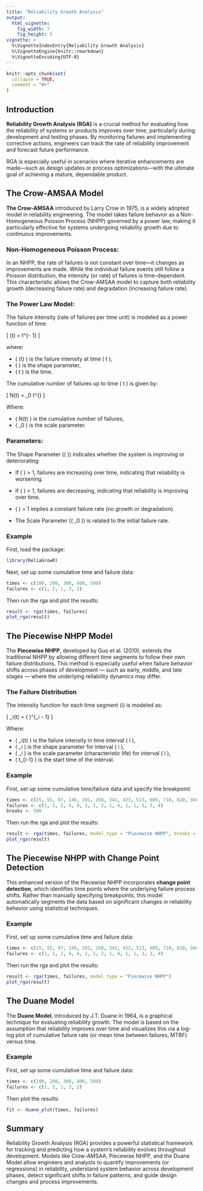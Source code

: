 ```yaml
---
title: "Reliability Growth Analysis"
output:
  html_vignette:
    fig_width: 7
    fig_height: 5
vignette: >
  %\VignetteIndexEntry{Reliability Growth Analysis}
  %\VignetteEngine{knitr::rmarkdown}
  %\VignetteEncoding{UTF-8}
---
```


```r
knitr::opts_chunk$set(
  collapse = TRUE,
  comment = "#>"
)
```

## Introduction

**Reliability Growth Analysis (RGA)** is a crucial method for evaluating how the reliability of systems or products improves over time, particularly during development and testing phases. By monitoring failures and implementing corrective actions, engineers can track the rate of reliability improvement and forecast future performance.

RGA is especially useful in scenarios where iterative enhancements are made—such as design updates or process optimizations—with the ultimate goal of achieving a mature, dependable product.

## The Crow-AMSAA Model

**The Crow-AMSAA** introduced by Larry Crow in 1975, is a widely adopted model in reliability engineering. The model takes failure behavior as a Non-Homogeneous Poisson Process (NHPP) governed by a power law, making it particularly effective for systems undergoing reliability growth due to continuous improvements.

### Non-Homogeneous Poisson Process:

In an NHPP, the rate of failures is not constant over time—it changes as improvements are made. While the individual failure events still follow a Poisson distribution, the intensity (or rate) of failures is time-dependent. This characteristic allows the Crow-AMSAA model to capture both reliability growth (decreasing failure rate) and degradation (increasing failure rate). 

### The Power Law Model:

The failure intensity (rate of failures per time unit) is modeled as a power function of time:

\[
\lambda(t) = \beta \cdot t^{\beta - 1}
\]
 
where:

* \( \lambda(t) \) is the failure intensity at time \( t \),
* \( \beta \) is the shape parameter,
* \( t \) is the time.

The cumulative number of failures up to time \( t \) is given by:

\[
N(t) = \lambda_0 \cdot t^{\beta}
\]

Where:

* \( N(t) \) is the cumulative number of failures,
* \( \lambda_0 \) is the scale parameter.

### Parameters:

The Shape Parameter (\( \beta \)) indicates whether the system is improving or deteriorating:

* If \( \beta \) > 1, failures are increasing over time, indicating that reliability is worsening.

* If \( \beta \) < 1, failures are decreasing, indicating that reliability is improving over time.

* \( \beta \) = 1 implies a constant failure rate (no growth or degradation).

* The Scale Parameter (\( \lambda_0 \)) is related to the initial failure rate.

### Example

First, load the package:
```r
library(ReliaGrowR)
```

Next, set up some cumulative time and failure data:
```r
times <- c(100, 200, 300, 400, 500)
failures <- c(1, 2, 1, 3, 2)
```

Then run the rga and plot the results:
```r
result <- rga(times, failures)
plot_rga(result)
```

## The Piecewise NHPP Model

The **Piecewise NHPP**, developed by Guo et al. (2010), extends the traditional NHPP by allowing different time segments to follow their own failure distributions. This method is especially useful when failure behavior shifts across phases of development — such as early, middle, and late stages — where the underlying reliability dynamics may differ.

### The Failure Distribution

The intensity function for each time segment \(i\) is modeled as:

\[
\lambda_i(t) = \frac{\beta_i}{\eta_i} \left( \frac{t - t_{i-1}}{\eta_i} \right)^{\beta_i - 1}
\]

Where:

* \( \lambda_i(t) \) is the failure intensity in time interval \( i \),
* \( \beta_i \) is the shape parameter for interval \( i \),
* \( \eta_i \) is the scale parameter (characteristic life) for interval \( i \),
* \( t_{i-1} \) is the start time of the interval.

### Example

First, set up some cumulative time/failure data and specify the breakpoint:
```r
times <- c(25, 55, 97, 146, 201, 268, 341, 423, 513, 609, 710, 820, 940, 1072, 1217)
failures <- c(1, 1, 2, 4, 4, 1, 1, 2, 1, 4, 1, 1, 3, 3, 4)
breaks <- 500
```

Then run the rga and plot the results:
```r
result <- rga(times, failures, model_type = "Piecewise NHPP", breaks = breaks)
plot_rga(result)
```

## The Piecewise NHPP with Change Point Detection

This enhanced version of the Piecewise NHPP incorporates **change point detection**, which identifies time points where the underlying failure process shifts. Rather than manually specifying breakpoints, this model automatically segments the data based on significant changes in reliability behavior using statistical techniques.

### Example

First, set up some cumulative time and failure data:
```r
times <- c(25, 55, 97, 146, 201, 268, 341, 423, 513, 609, 710, 820, 940, 1072, 1217)
failures <- c(1, 1, 2, 4, 4, 1, 1, 2, 1, 4, 1, 1, 3, 3, 4)
```

Then run the rga and plot the results:
```r
result <- rga(times, failures, model_type = "Piecewise NHPP")
plot_rga(result)
```

## The Duane Model

The **Duane Model**, introduced by J.T. Duane in 1964, is a graphical technique for evaluating reliability growth. The model is based on the assumption that reliability improves over time and visualizes this via a log-log plot of cumulative failure rate (or mean time between failures, MTBF) versus time.

### Example

First, set up some cumulative time and failure data:
```r
times <- c(100, 200, 300, 400, 500)
failures <- c(1, 2, 1, 3, 2)
```

Then plot the results:
```r
fit <- duane_plot(times, failures)
```

## Summary 

Reliability Growth Analysis (RGA) provides a powerful statistical framework for tracking and predicting how a system's reliability evolves throughout development. Models like Crow-AMSAA, Piecewise NHPP, and the Duane Model allow engineers and analysts to quantify improvements (or regressions) in reliability, understand system behavior across development phases, detect significant shifts in failure patterns, and guide design changes and process improvements.
